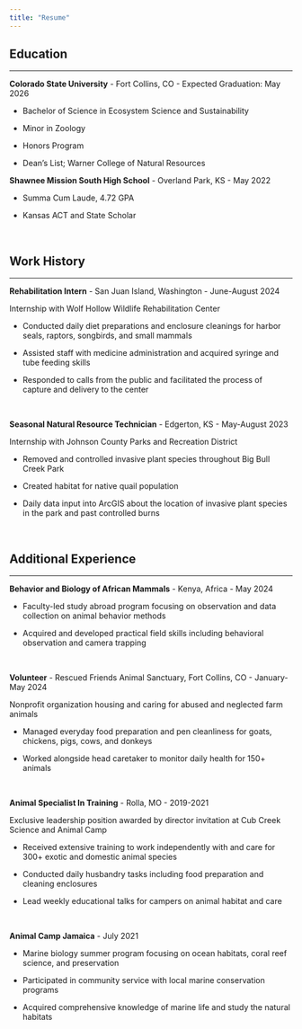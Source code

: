 ```yaml
---
title: "Resume"
---
```


## **Education**

------------------------------------------------------------------------

**Colorado State University** - Fort Collins, CO - Expected Graduation: May 2026

-   Bachelor of Science in Ecosystem Science and Sustainability					         

-   Minor in Zoology			         

-   Honors Program

-   Dean’s List; Warner College of Natural Resources

**Shawnee Mission South High School** - Overland Park, KS - May 2022

-   Summa Cum Laude, 4.72 GPA

-   Kansas ACT and State Scholar

\

## **Work History**

------------------------------------------------------------------------

**Rehabilitation Intern** - San Juan Island, Washington - June-August 2024

Internship with Wolf Hollow Wildlife Rehabilitation Center

-   Conducted daily diet preparations and enclosure cleanings for harbor seals, raptors, songbirds, and small mammals

-   Assisted staff with medicine administration and acquired syringe and tube feeding skills

-   Responded to calls from the public and facilitated the process of capture and delivery to the center

\

**Seasonal Natural Resource Technician** - Edgerton, KS - May-August 2023

Internship with Johnson County Parks and Recreation District

-   Removed and controlled invasive plant species throughout Big Bull Creek Park

-   Created habitat for native quail population

-   Daily data input into ArcGIS about the location of invasive plant species in the park and past controlled burns

\

## **Additional Experience**

------------------------------------------------------------------------

**Behavior and Biology of African Mammals** - Kenya, Africa - May 2024

-   Faculty-led study abroad program focusing on observation and data collection on animal behavior methods

-   Acquired and developed practical field skills including behavioral observation and camera trapping

\

**Volunteer** - Rescued Friends Animal Sanctuary, Fort Collins, CO - January-May 2024

Nonprofit organization housing and caring for abused and neglected farm animals

-   Managed everyday food preparation and pen cleanliness for goats, chickens, pigs, cows, and donkeys

-   Worked alongside head caretaker to monitor daily health for 150+ animals

\

**Animal Specialist In Training** - Rolla, MO - 2019-2021

Exclusive leadership position awarded by director invitation at Cub Creek Science and Animal Camp

-   Received extensive training to work independently with and care for 300+ exotic and domestic animal species

-   Conducted daily husbandry tasks including food preparation and cleaning enclosures

-   Lead weekly educational talks for campers on animal habitat and care

\

**Animal Camp Jamaica** - July 2021

-   Marine biology summer program focusing on ocean habitats, coral reef science, and preservation

-   Participated in community service with local marine conservation programs

-   Acquired comprehensive knowledge of marine life and study the natural habitats
